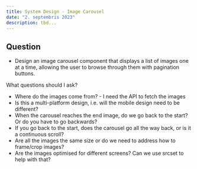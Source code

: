 ```yaml
---
title: System Design - Image Carousel
date: "2. septembris 2023"
description: tbd...
---
```


## Question

- Design an image carousel component that displays a list of images one at a time, allowing the user to browse through them with pagination buttons.

What questions should I ask?

- Where do the images come from? - I need the API to fetch the images
- Is this a multi-platform design, i.e. will the mobile design need to be different?
- When the carousel reaches the end image, do we go back to the start? Or do you have to go backwards?
- If you go back to the start, does the carousel go all the way back, or is it a continuous scroll?
- Are all the images the same size or do we need to address how to frame/crop images?
- Are the images optimised for different screens? Can we use srcset to help with that?
